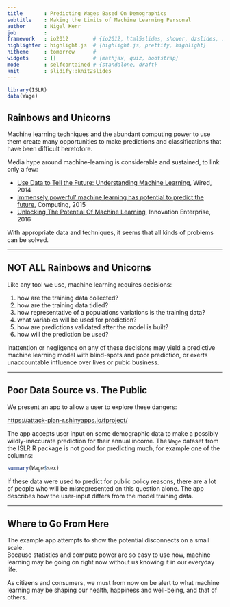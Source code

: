 ```yaml
---
title       : Predicting Wages Based On Demographics
subtitle    : Making the Limits of Machine Learning Personal
author      : Nigel Kerr
job         : 
framework   : io2012        # {io2012, html5slides, shower, dzslides, ...}
highlighter : highlight.js  # {highlight.js, prettify, highlight}
hitheme     : tomorrow      # 
widgets     : []            # {mathjax, quiz, bootstrap}
mode        : selfcontained # {standalone, draft}
knit        : slidify::knit2slides
---
```


```r
library(ISLR)
data(Wage)
```

## Rainbows and Unicorns

Machine learning techniques and the abundant computing power to use them create
many opportunities to make predictions and classifications that have been
difficult heretofore.

Media hype around machine-learning is considerable and sustained, to link only a few:

* [Use Data to Tell the Future: Understanding Machine Learning](http://www.wired.com/insights/2014/03/use-data-tell-future-understanding-machine-learning/), Wired, 2014
* [Immensely powerful’ machine learning has potential to predict the future](http://www.computing.co.uk/ctg/news/2434719/-immensely-powerful-machine-learning-has-potential-to-predict-the-future), Computing, 2015
* [Unlocking The Potential Of Machine Learning](https://channels.theinnovationenterprise.com/articles/unlocking-the-potential-of-machine-learning), Innovation Enterprise, 2016

With appropriate data and techniques, it seems that all kinds of problems can be solved.

--- 

## NOT ALL Rainbows and Unicorns

Like any tool we use, machine learning requires decisions:

1. how are the training data collected?
2. how are the training data tidied?
3. how representative of a populations variations is the training data?
4. what variables will be used for prediction?
5. how are predictions validated after the model is built?
6. how will the prediction be used?

Inattention or negligence on any of these decisions may yield a predictive machine 
learning model with blind-spots and poor prediction, or exerts unaccountable influence
over lives or pubic business.

--- 

## Poor Data Source vs. The Public

We present an app to allow a user to explore these dangers:

<https://attack-plan-r.shinyapps.io/fproject/>

The app accepts user input on some demographic data to make a possibly wildly-inaccurate prediction 
for their annual income.  The `Wage` dataset from the ISLR R package 
is not good for predicting much, for example one of the columns:

```r
summary(Wage$sex)
```

If these data were used to predict for public policy reasons, there are a lot of people who
will be misrepresented on this question alone.  The app describes how the user-input differs
from the model training data.

---

## Where to Go From Here

The example app attempts to show the potential disconnects on a small scale.  
Because statistics and compute power are so easy to use now, machine learning may be going on right now without us knowing it in our everyday life.

As citizens and consumers, we must from now on be alert to what machine learning
may be shaping our health, happiness and well-being, and that of others.  

